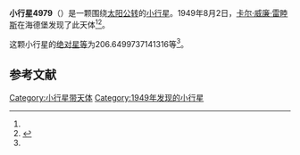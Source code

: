 {{Infobox planet
| bgcolour = #FFFFC0
| name = 4979 Otawara
| symbol = 
| image = 
| caption = 
| discovery = yes
| discovery_ref = 
| discoverer = [[卡尔·威廉·雷睦斯|卡尔·威廉·雷睦斯]]
| discovery_site = [[海德堡|海德堡]] 
| discovered = 1949年8月2日
| designations = yes
| mp_name = 
| named_after = 
| alt_names = 1949 PQ/ 1977 DW10 / 1978 SW4 / 1978 TY5
| mp_category = [[主带小行星|主带小行星]]
| orbit_ref = <ref name="a">[http://ssd.jpl.nasa.gov/sbdb.cgi?sstr=4979 4979 Otawara] {{Wayback|url=http://ssd.jpl.nasa.gov/sbdb.cgi?sstr=4979 |date=20201124011406 }}，小行星數據庫瀏覽器（JPL Small-Body Database Browser）－[[美国国家航空航天局|美国国家航空航天局]]喷气推进实验室</ref>
| epoch = 2456400.5 (2013年4月18日更新)
| aphelion = {{convert|2.482192414610296|AU|km|3|abbr=on|lk=out}}
| perihelion = {{convert|1.853145111640838|AU|km|3|abbr=on}}
| semimajor = {{convert|2.167668763125567|AU|km|3|abbr=on}}
| eccentricity = 0.145097654
| period = 1165.702709 [[日|日]]<br />3.19[[儒略年|儒略年]]
| avg_speed = 
| inclination = .9108827233551472
| asc_node = 69.77299132756663
| mean_anomaly = 
| arg_peri = 206.6499737141316
| satellites = 
| physical_characteristics = yes
| dimensions = 
| mass = 
| density = 
| surface_grav = 
| escape_velocity = 
| sidereal_day = 
| axial_tilt = 
| pole_ecliptic_lat = 
| pole_ecliptic_lon = 
| albedo = 
| temperatures= 
| temp_name1 = 
| mean_temp_1 = 
| max_temp_1 = 
| temp_name2 = 
| max_temp_2 = 
| spectral_type = 
| abs_magnitude = 206.6499737141316
}}

'''小行星4979'''（{{lang-en|4979 Otawara}}）是一颗围绕[[太阳|太阳]][[公转|公转]]的[[小行星|小行星]]。1949年8月2日，[[卡尔·威廉·雷睦斯|卡尔·威廉·雷睦斯]]在海德堡发现了此天体<ref name="a" /><ref>{{cite news|title=小行星列表|url=http://cfa-www.harvard.edu/iau/lists/NumberedMPs.txt|accessdate=2013-07-08|newspaper=哈佛大学|archive-date=2008-05-17|archive-url=https://web.archive.org/web/20080517010638/http://cfa-www.harvard.edu/iau/lists/NumberedMPs.txt|dead-url=no}}</ref>。

这颗小行星的[[绝对星等|绝对星等]]为206.6499737141316等<ref name="a" />。

==参考文献==
{{reflist}}
{{Minor Planet Number|[[小行星4978|小行星4978]]|[[小行星4980|小行星4980]]}}

{{小天体}}

[[Category:小行星带天体|Category:小行星带天体]]
[[Category:1949年发现的小行星|Category:1949年发现的小行星]]

{{asteroid-stub}}